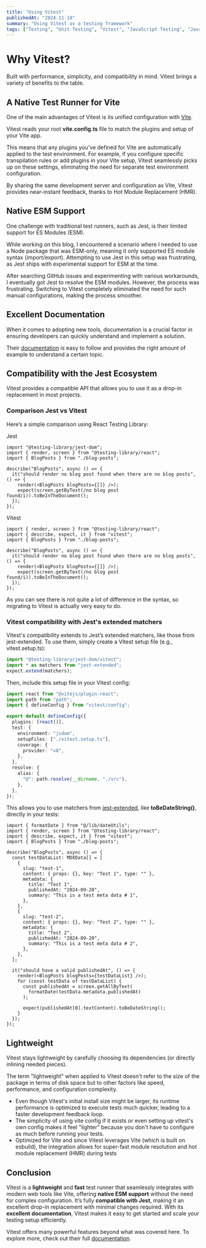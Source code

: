 ```yaml
---
title: "Using Vitest"
publishedAt: "2024-11-18"
summary: "Using Vitest as a testing framework"
tags: ["Testing", "Unit Testing", "Vitest", "JavaScript Testing", "JavaScript"]
---
```


# Why Vitest?

Built with performance, simplicity, and compatibility in mind. Vitest brings a variety of benefits to the table.

## A Native Test Runner for Vite

One of the main advantages of Vitest is its unified configuration with [Vite](https://vite.dev/).

Vitest reads your root **vite.config.ts** file to match the plugins and setup of your Vite app.

This means that any plugins you've defined for Vite are automatically applied to the test environment. For example, if you configure specific transpilation rules or add plugins in your Vite setup, Vitest seamlessly picks up on these settings, eliminating the need for separate test environment configuration.

By sharing the same development server and configuration as Vite, Vitest provides near-instant feedback, thanks to Hot Module Replacement (HMR).

## Native ESM Support

One challenge with traditional test runners, such as Jest, is their limited support for ES Modules (ESM).

While working on this blog, I encountered a scenario where I needed to use a Node package that was ESM-only, meaning it only supported ES module syntax (import/export). Attempting to use Jest in this setup was frustrating, as Jest ships with experimental support for ESM at the time.

After searching GitHub issues and experimenting with various workarounds, I eventually got Jest to resolve the ESM modules. However, the process was frustrating. Switching to Vitest completely eliminated the need for such manual configurations, making the process smoother.

## Excellent Documentation

When it comes to adopting new tools, documentation is a crucial factor in ensuring developers can quickly understand and implement a solution.

Their [documentation](https://vitest.dev/guide/) is easy to follow and provides the right amount of example to understand a certain topic.

## Compatibility with the Jest Ecosystem

Vitest provides a compatible API that allows you to use it as a drop-in replacement in most projects.

### Comparison Jest vs Vitest

Here’s a simple comparison using React Testing Library:

Jest

```tsx
import "@testing-library/jest-dom";
import { render, screen } from "@testing-library/react";
import { BlogPosts } from "./blog-posts";

describe("BlogPosts", async () => {
  it("should render no blog post found when there are no blog posts", () => {
    render(<BlogPosts blogPosts={[]} />);
    expect(screen.getByText(/no blog post found/i)).toBeInTheDocument();
  });
});
```

Vitest

```tsx
import { render, screen } from "@testing-library/react";
import { describe, expect, it } from "vitest";
import { BlogPosts } from "./blog-posts";

describe("BlogPosts", async () => {
  it("should render no blog post found when there are no blog posts", () => {
    render(<BlogPosts blogPosts={[]} />);
    expect(screen.getByText(/no blog post found/i)).toBeInTheDocument();
  });
});
```

As you can see there is not quite a lot of difference in the syntax, so migrating to Vitest is actually very easy to do.

### Vitest compatibility with Jest's extended matchers

Vitest's compatibility extends to Jest’s extended matchers, like those from jest-extended. To use them, simply create a Vitest setup file (e.g., vitest.setup.ts):

```ts
import "@testing-library/jest-dom/vitest";
import * as matchers from "jest-extended";
expect.extend(matchers);
```

Then, include this setup file in your Vitest config:

```ts
import react from "@vitejs/plugin-react";
import path from "path";
import { defineConfig } from "vitest/config";

export default defineConfig({
  plugins: [react()],
  test: {
    environment: "jsdom",
    setupFiles: ["./vitest.setup.ts"],
    coverage: {
      provider: "v8",
    },
  },
  resolve: {
    alias: {
      "@": path.resolve(__dirname, "./src"),
    },
  },
});
```

This allows you to use matchers from [jest-extended](https://www.npmjs.com/package/jest-extended), like **toBeDateString()**, directly in your tests:

```tsx
import { formatDate } from "@/lib/dateUtils";
import { render, screen } from "@testing-library/react";
import { describe, expect, it } from "vitest";
import { BlogPosts } from "./blog-posts";

describe("BlogPosts", async () => {
  const testDataList: MDXData[] = [
    {
      slug: "test-1",
      content: { props: {}, key: "Test 1", type: "" },
      metadata: {
        title: "Test 1",
        publishedAt: "2024-09-20",
        summary: "This is a test meta data # 1",
      },
    },
    {
      slug: "test-2",
      content: { props: {}, key: "Test 2", type: "" },
      metadata: {
        title: "Test 2",
        publishedAt: "2024-09-20",
        summary: "This is a test meta data # 2",
      },
    },
  ];

  it("should have a valid publishedAt", () => {
    render(<BlogPosts blogPosts={testDataList} />);
    for (const testData of testDataList) {
      const publishedAt = screen.getAllByText(
        formatDate(testData.metadata.publishedAt)
      );

      expect(publishedAt[0].textContent).toBeDateString();
    }
  });
});
```

## Lightweight

Vitest stays lightweight by carefully choosing its dependencies (or directly inlining needed pieces).

The term "lightweight" when applied to Vitest doesn't refer to the size of the package in terms of disk space but to other factors like speed, performance, and configuration complexity.

- Even though Vitest's initial install size might be larger, its runtime performance is optimized to execute tests much quicker, leading to a faster development feedback loop.
- The simplicity of using vite config if it exists or even setting up vitest's own config makes it feel "lighter" because you don't have to configure as much before running your tests.
- Optimized for Vite and since Vitest leverages Vite (which is built on esbuild), the integration allows for super-fast module resolution and hot module replacement (HMR) during tests

## Conclusion

Vitest is a **lightweight** and **fast** test runner that seamlessly integrates with modern web tools like Vite, offering **native ESM support** without the need for complex configuration. It’s fully **compatible with Jest**, making it an excellent drop-in replacement with minimal changes required. With its **excellent documentation**, Vitest makes it easy to get started and scale your testing setup efficiently.

Vitest offers many powerful features beyond what was covered here. To explore more, check out their full [documentation](https://vitest.dev/guide/features.html).
